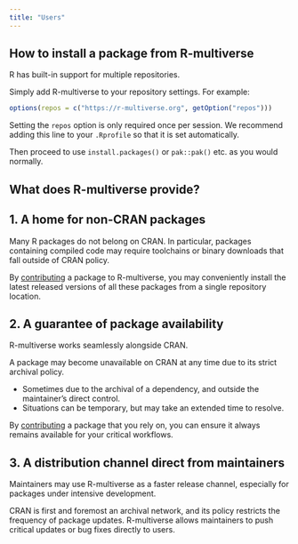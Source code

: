 ```yaml
---
title: "Users"
---
```


## How to install a package from R-multiverse

R has built-in support for multiple repositories.

Simply add R-multiverse to your repository settings. For example:

```r
options(repos = c("https://r-multiverse.org", getOption("repos")))
```

Setting the `repos` option is only required once per session. We recommend adding this line to your `.Rprofile` so that it is set automatically.

Then proceed to use `install.packages()` or `pak::pak()` etc. as you would normally.

## What does R-multiverse provide?

::: {.callout-tip collapse="true"}
## 1. A home for non-CRAN packages

Many R packages do not belong on CRAN. In particular, packages containing compiled code may require toolchains or binary downloads that fall outside of CRAN policy.

By [contributing](contributors.qmd) a package to R-multiverse, you may conveniently install the latest released versions of all these packages from a single repository location.
:::

::: {.callout-tip collapse="true"}
## 2. A guarantee of package availability

R-multiverse works seamlessly alongside CRAN.

A package may become unavailable on CRAN at any time due to its strict archival policy.

- Sometimes due to the archival of a dependency, and outside the maintainer's direct control.
- Situations can be temporary, but may take an extended time to resolve.

By [contributing](contributors.qmd) a package that you rely on, you can ensure it always remains available for your critical workflows.
:::

::: {.callout-tip collapse="true"}
## 3. A distribution channel direct from maintainers

Maintainers may use R-multiverse as a faster release channel, especially for packages under intensive development. 

CRAN is first and foremost an archival network, and its policy restricts the frequency of package updates. R-multiverse allows maintainers to push critical updates or bug fixes directly to users.
:::
